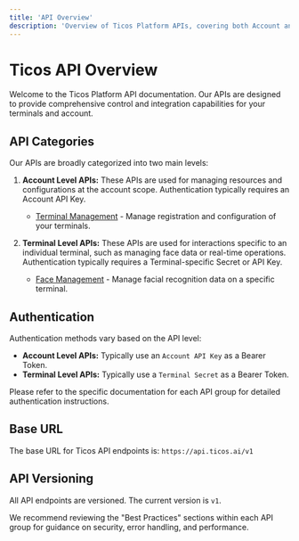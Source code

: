 ```yaml
---
title: 'API Overview'
description: 'Overview of Ticos Platform APIs, covering both Account and Terminal Level interactions.'
---
```


# Ticos API Overview

Welcome to the Ticos Platform API documentation. Our APIs are designed to provide comprehensive control and integration capabilities for your terminals and account.

## API Categories

Our APIs are broadly categorized into two main levels:

1.  **Account Level APIs:** These APIs are used for managing resources and configurations at the account scope. Authentication typically requires an Account API Key.
    *   [Terminal Management](./api/account-level/terminal-management) - Manage registration and configuration of your terminals.

2.  **Terminal Level APIs:** These APIs are used for interactions specific to an individual terminal, such as managing face data or real-time operations. Authentication typically requires a Terminal-specific Secret or API Key.
    *   [Face Management](./api/terminal-level/face-management) - Manage facial recognition data on a specific terminal.

## Authentication

Authentication methods vary based on the API level:
*   **Account Level APIs:** Typically use an `Account API Key` as a Bearer Token.
*   **Terminal Level APIs:** Typically use a `Terminal Secret` as a Bearer Token.

Please refer to the specific documentation for each API group for detailed authentication instructions.

## Base URL

The base URL for Ticos API endpoints is:
`https://api.ticos.ai/v1`

## API Versioning

All API endpoints are versioned. The current version is `v1`.

We recommend reviewing the "Best Practices" sections within each API group for guidance on security, error handling, and performance.
